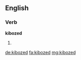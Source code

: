 ==English==

===Verb===
'''kibozed'''

# {{en-past of|kiboze}}

[[de:kibozed]]
[[fa:kibozed]]
[[mg:kibozed]]
